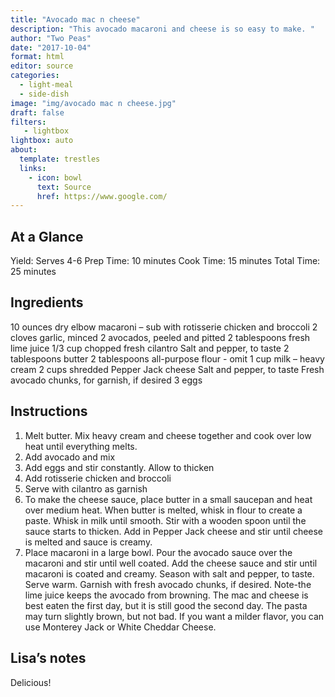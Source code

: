 ```yaml
---
title: "Avocado mac n cheese"
description: "This avocado macaroni and cheese is so easy to make. "
author: "Two Peas"
date: "2017-10-04"
format: html
editor: source
categories:
  - light-meal
  - side-dish
image: "img/avocado mac n cheese.jpg"
draft: false
filters:
   - lightbox
lightbox: auto
about:
  template: trestles
  links:
    - icon: bowl
      text: Source
      href: https://www.google.com/
---
```


## At a Glance

Yield: Serves 4-6
Prep Time: 10 minutes
Cook Time: 15 minutes
Total Time: 25 minutes

## Ingredients

10 ounces dry elbow macaroni – sub with rotisserie chicken and broccoli
2 cloves garlic, minced
2 avocados, peeled and pitted
2 tablespoons fresh lime juice
1/3 cup chopped fresh cilantro
Salt and pepper, to taste
2 tablespoons butter
2 tablespoons all-purpose flour - omit
1 cup milk – heavy cream
2 cups shredded Pepper Jack cheese
Salt and pepper, to taste
Fresh avocado chunks, for garnish, if desired
3 eggs

## Instructions

1. Melt butter. Mix heavy cream and cheese together and cook over low heat until everything melts.
2. Add avocado and mix
3. Add eggs and stir constantly. Allow to thicken
4. Add rotisserie chicken and broccoli
5. Serve with cilantro as garnish
3. To make the cheese sauce, place butter in a small saucepan and heat over medium heat. When butter is melted, whisk in flour to create a paste. Whisk in milk until smooth. Stir with a wooden spoon until the sauce starts to thicken. Add in Pepper Jack cheese and stir until cheese is melted and sauce is creamy.
4. Place macaroni in a large bowl. Pour the avocado sauce over the macaroni and stir until well coated. Add the cheese sauce and stir until macaroni is coated and creamy. Season with salt and pepper, to taste. Serve warm. Garnish with fresh avocado chunks, if desired.
Note-the lime juice keeps the avocado from browning. The mac and cheese is best eaten the first day, but it is still good the second day. The pasta may turn slightly brown, but not bad. If you want a milder flavor, you can use Monterey Jack or White Cheddar Cheese.

## Lisa's notes

Delicious!

